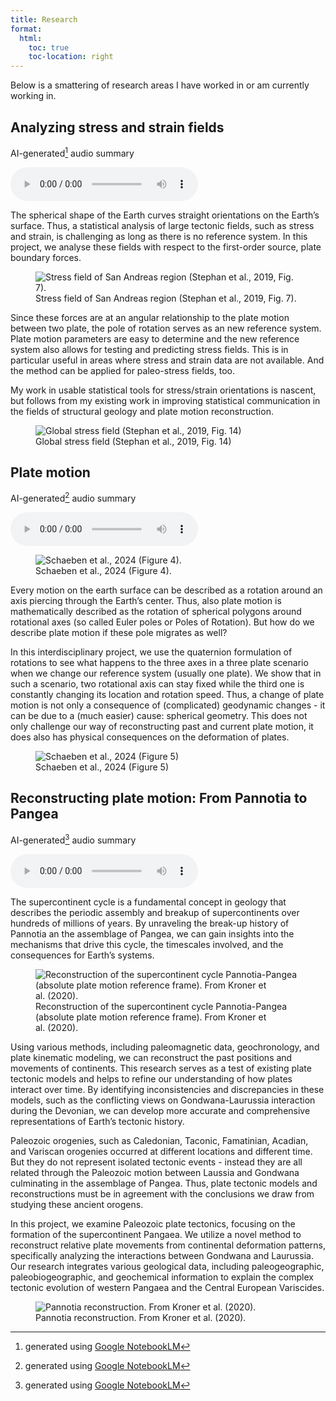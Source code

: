 ```yaml
---
title: Research
format:
  html:
    toc: true
    toc-location: right
---
```


Below is a smattering of research areas I have worked in or am currently working in.


::: {.grid}

::: {.g-col-6}
## Analyzing stress and strain fields

:::

::: {.g-col-3}
AI-generated[^1] audio summary

[^1]: generated using [Google NotebookLM](https://notebooklm.google/)

:::

::: {.g-col-3}
![](/stuff/Podcast - Analyzing the orientation of stress.wav)
:::

:::


The spherical shape of the Earth curves straight orientations on the Earth's surface. Thus, a statistical analysis of large tectonic fields, such as stress and strain, is challenging as long as there is no reference system. In this project, we analyse these fields with respect to the first-order source, plate boundary forces.

![Stress field of San Andreas region (Stephan et al., 2019, Fig. 7).](pictures/Figure_07_san_andreas_data.png)

Since these forces are at an angular relationship to the plate motion between two plate, the pole of rotation serves as an new reference system. Plate motion parameters are easy to determine and the new reference system also allows for testing and predicting stress fields. This is in particular useful in areas where stress and strain data are not available. And the method can be applied for paleo-stress fields, too.

My work in usable statistical tools for stress/strain orientations is nascent, but follows from my existing work in improving statistical communication in the fields of structural geology and plate motion reconstruction. 
<!-- For more information on that work, see the publications below: -->

![Global stress field (Stephan et al., 2019, Fig. 14)](pictures/Figure_14_world.png)


::: {.grid}

::: {.g-col-6}
## Plate motion

:::

::: {.g-col-3}
AI-generated[^1] audio summary
:::

::: {.g-col-3}
![](/stuff/Euler Poles of Tectonic Platesof plate motion.wav)
:::

:::

![Schaeben et al., 2024 (Figure 4).](pictures/Figure_04_schaeben.png)

Every motion on the earth surface can be described as a rotation around an axis piercing through the Earth's center. Thus, also plate motion is mathematically described as the rotation of spherical polygons around rotational axes (so called Euler poles or Poles of Rotation). But how do we describe plate motion if these pole migrates as well?

In this interdisciplinary project, we use the quaternion formulation of rotations to see what happens to the three axes in a three plate scenario when we change our reference system (usually one plate). We show that in such a scenario, two rotational axis can stay fixed while the third one is constantly changing its location and rotation speed. Thus, a change of plate motion is not only a consequence of (complicated) geodynamic changes - it can be due to a (much easier) cause: spherical geometry. This does not only challenge our way of reconstructing past and current plate motion, it does also has physical consequences on the deformation of plates.

![Schaeben et al., 2024 (Figure 5)](pictures/Figure_05_schaeben.png)


::: {.grid}

::: {.g-col-6}
## Reconstructing plate motion: From Pannotia to Pangea

:::

::: {.g-col-3}
AI-generated[^1] audio summary
:::

::: {.g-col-3}
![](/stuff/Reconstructing plate motion linked to Pangea assemblage.wav)
:::

:::

The supercontinent cycle is a fundamental concept in geology that describes the periodic assembly and breakup of supercontinents over hundreds of millions of years. By unraveling the break-up history of Pannotia an the assemblage of Pangea, we can gain insights into the mechanisms that drive this cycle, the timescales involved, and the consequences for Earth's systems.

![Reconstruction of the supercontinent cycle Pannotia-Pangea (absolute plate motion reference frame). From Kroner et al. (2020).](pictures/Pannotia_Pangea.gif)

Using various methods, including paleomagnetic data, geochronology, and plate kinematic modeling, we can reconstruct the past positions and movements of continents. This research serves as a test of existing plate tectonic models and helps to refine our understanding of how plates interact over time. 
By identifying inconsistencies and discrepancies in these models, such as the conflicting views on Gondwana-Laurussia interaction during the Devonian, we can develop more accurate and comprehensive representations of Earth's tectonic history. 

Paleozoic orogenies, such as Caledonian, Taconic, Famatinian, Acadian, and Variscan orogenies occurred at different locations and different time. But they do not represent isolated tectonic events - instead they are all related through the Paleozoic motion between Laussia and Gondwana culminating in the assemblage of Pangea. Thus, plate tectonic models and reconstructions must be in agreement with the conclusions we draw from studying these ancient orogens.


In this project, we examine Paleozoic plate tectonics, focusing on the formation of the supercontinent Pangaea. We utilize a novel method to reconstruct relative plate movements from continental deformation patterns, specifically analyzing the interactions between Gondwana and Laurussia. Our research integrates various geological data, including paleogeographic, paleobiogeographic, and geochemical information to explain the complex tectonic evolution of western Pangaea and the Central European Variscides. 

![Pannotia reconstruction. From Kroner et al. (2020).](pictures/pannotia.PNG)


